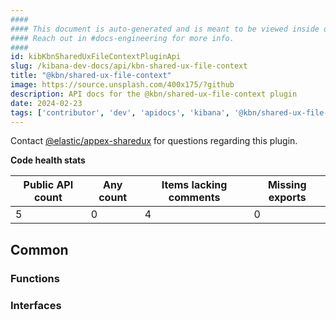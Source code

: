 ```yaml
---
####
#### This document is auto-generated and is meant to be viewed inside our experimental, new docs system.
#### Reach out in #docs-engineering for more info.
####
id: kibKbnSharedUxFileContextPluginApi
slug: /kibana-dev-docs/api/kbn-shared-ux-file-context
title: "@kbn/shared-ux-file-context"
image: https://source.unsplash.com/400x175/?github
description: API docs for the @kbn/shared-ux-file-context plugin
date: 2024-02-23
tags: ['contributor', 'dev', 'apidocs', 'kibana', '@kbn/shared-ux-file-context']
---
```




Contact [@elastic/appex-sharedux](https://github.com/orgs/elastic/teams/appex-sharedux) for questions regarding this plugin.

**Code health stats**

| Public API count  | Any count | Items lacking comments | Missing exports |
|-------------------|-----------|------------------------|-----------------|
| 5 | 0 | 4 | 0 |

## Common

### Functions
<DocDefinitionList data={kbnSharedUxFileContextObj.common.functions}/>

### Interfaces
<DocDefinitionList data={kbnSharedUxFileContextObj.common.interfaces}/>

